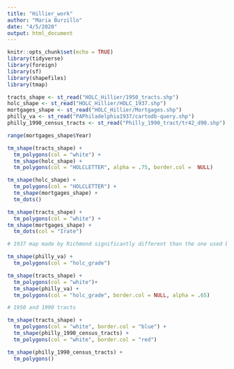 ```yaml
---
title: "Hillier_work"
author: "Maria Burzillo"
date: "4/5/2020"
output: html_document
---
```


```r
knitr::opts_chunk$set(echo = TRUE)
library(tidyverse)
library(foreign)
library(sf)
library(shapefiles)
library(tmap)
```

```r
tracts_shape <- st_read("HOLC_Hillier/1950_tracts.shp")
holc_shape <- st_read("HOLC_Hillier/HOLC_1937.shp")
mortgages_shape <- st_read("HOLC_Hillier/Mortgages.shp")
philly_va <- st_read("PAPhiladelphia1937/cartodb-query.shp")
philly_1990_census_tracts <- st_read("Philly_1990_tract/tr42_d90.shp")
```

```r

range(mortgages_shape$Year)

```



```r
tm_shape(tracts_shape) +
  tm_polygons(col = "white") +
  tm_shape(holc_shape) +
  tm_polygons(col = "HOLCLETTER", alpha = .75, border.col =  NULL)
```

```r
tm_shape(holc_shape) +
  tm_polygons(col = "HOLCLETTER") +
  tm_shape(mortgages_shape) +
  tm_dots()
```

```r
tm_shape(tracts_shape) +
  tm_polygons(col = "white") +
tm_shape(mortgages_shape) +
  tm_dots(col = "Irate")
```



```r

# 1937 map made by Richmond significantly different than the one used by Hillier...would the analysis differ? would be interesting to test...

tm_shape(philly_va) +
  tm_polygons(col = "holc_grade") 
```

```r
tm_shape(tracts_shape) +
  tm_polygons(col = "white")+
  tm_shape(philly_va) +
  tm_polygons(col = "holc_grade", border.col = NULL, alpha = .65) 

```
```r
# 1950 and 1990 tracts

tm_shape(tracts_shape) +
  tm_polygons(col = "white", border.col = "blue") +
  tm_shape(philly_1990_census_tracts) +
  tm_polygons(col = "white", border.col = "red")
```
```r
tm_shape(philly_1990_census_tracts) +
  tm_polygons()
```

